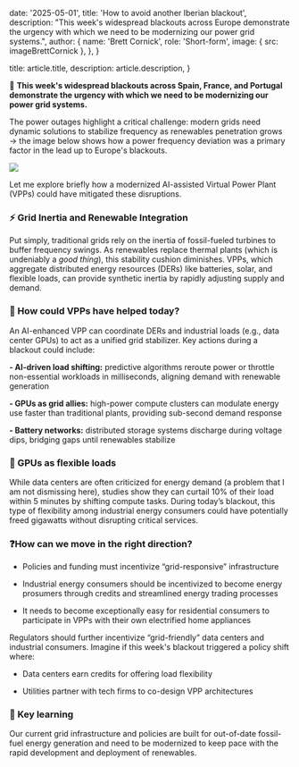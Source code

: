 
  date: '2025-05-01',
  title: 'How to avoid another Iberian blackout',
  description:
    "This week's widespread blackouts across Europe demonstrate the urgency with which we need to be modernizing our power grid systems.",
  author: {
    name: 'Brett Cornick',
    role: 'Short-form',
    image: { src: imageBrettCornick },
  },
}

  title: article.title,
  description: article.description,
}

🪫 <strong>This week's widespread blackouts across Spain, France, and Portugal demonstrate the urgency with which we need to be modernizing our power grid systems.</strong>

The power outages highlight a critical challenge: modern grids need dynamic solutions to stabilize frequency as renewables penetration grows → the image below shows how a power frequency deviation was a primary factor in the lead up to Europe's blackouts.

![](./frequency-deviation.jpg)

Let me explore briefly how a modernized AI-assisted Virtual Power Plant (VPPs) could have mitigated these disruptions.

### ⚡️ Grid Inertia and Renewable Integration

Put simply, traditional grids rely on the inertia of fossil-fueled turbines to buffer frequency swings. As renewables replace thermal plants (which is undeniably a <em>good thing</em>), this stability cushion diminishes. VPPs, which aggregate distributed energy resources (DERs) like batteries, solar, and flexible loads, can provide synthetic inertia by rapidly adjusting supply and demand.

### 🔋 How could VPPs have helped today?

An AI-enhanced VPP can coordinate DERs and industrial loads (e.g., data center GPUs) to act as a unified grid stabilizer. Key actions during a blackout could include:

<strong>- AI-driven load shifting:</strong> predictive algorithms reroute power or
throttle non-essential workloads in milliseconds, aligning demand with renewable
generation

<strong>- GPUs as grid allies:</strong> high-power compute clusters can modulate
energy use faster than traditional plants, providing sub-second demand response

<strong>- Battery networks:</strong> distributed storage systems discharge during
voltage dips, bridging gaps until renewables stabilize

### 🔌 GPUs as flexible loads

While data centers are often criticized for energy demand (a problem that I am not dismissing here), studies show they can curtail 10% of their load within 5 minutes by shifting compute tasks. During today’s blackout, this type of flexibility among industrial energy consumers could have potentially freed gigawatts without disrupting critical services.

### ❓How can we move in the right direction?

- Policies and funding must incentivize “grid-responsive” infrastructure

- Industrial energy consumers should be incentivized to become energy prosumers through credits and streamlined energy trading processes

- It needs to become exceptionally easy for residential consumers to participate in VPPs with their own electrified home appliances

Regulators should further incentivize “grid-friendly” data centers and industrial consumers. Imagine if this week's blackout triggered a policy shift where:

- Data centers earn credits for offering load flexibility

- Utilities partner with tech firms to co-design VPP architectures

### 🔑 Key learning

Our current grid infrastructure and policies are built for out-of-date fossil-fuel energy generation and need to be modernized to keep pace with the rapid development and deployment of renewables.
